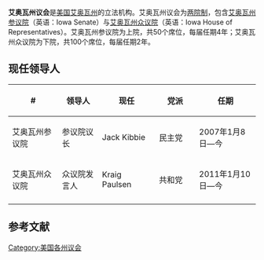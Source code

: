 {{noteTA
|G1=USState
}}
{{Infobox legislature
 | name              = 艾奥瓦州议会
 | coa_pic           = 
 | session_room      = 
 | house_type        =  两院制
 | houses            = [[艾奥瓦州参议院|艾奥瓦州参议院]] <br />[[艾奥瓦州众议院|艾奥瓦州众议院]]
 | term_limits       = 
 | new_session       = 
 | leader1_type      = 参议院议长
 | leader1           = [[Jack_Kibbie|Jack Kibbie]]
 | party1            = ([[民主黨_(美國)|民主党]])
 | election1         = 2007年1月8日
 | leader2_type      = 众议院发言人
 | leader2           = [[Kraig_Paulsen|Kraig Paulsen]]
 | party2            = ([[共和黨_(美國)|共和党]])
 | election2         = 2011年1月10日
 | authority         = 
 | members           = 50（参）100（众）
 | last_election1    = 
 | next_election1    = 
 | redistricting     = 
 | political_groups1 = 
 | meeting_place     = 
 | website           = 
}}
'''艾奥瓦州议会'''是[[美国|美国]][[艾奥瓦州|艾奥瓦州]]的立法机构。艾奥瓦州议会为[[两院制|两院制]]，包含[[艾奥瓦州参议院|艾奥瓦州参议院]]（英语：Iowa Senate）与[[艾奥瓦州众议院|艾奥瓦州众议院]]（英语：Iowa House of Representatives）。艾奥瓦州参议院为上院，共50个席位，每届任期4年；艾奥瓦州众议院为下院，共100个席位，每届任期2年。

==现任领导人==
{| class="wikitable sortable" style="text-align: center;"
|-
! width="120" | #
! width="90"| 领导人
! width="120"| 现任
! width="90"| 党派
! width="140"| 任期
|- 
| 艾奥瓦州参议院 || 参议院议长 || Jack Kibbie || 民主党 || 2007年1月8日—今
|- 
| 艾奥瓦州众议院 || 众议院发言人 || Kraig Paulsen || 共和党 || 2011年1月10日—今
|- 
|}

== 参考文献 ==
{{reflist|colwidth=30em}}
{{美国立法机构}}
[[Category:美国各州议会|Category:美国各州议会]]